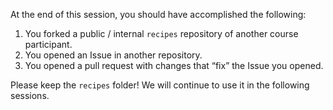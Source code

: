 At the end of this session, you should have accomplished the following:

1. You forked a public / internal `recipes` repository of another course participant.
1. You opened an Issue in another repository.
1. You opened a pull request with changes that "fix" the Issue you opened.

Please keep the `recipes` folder!
We will continue to use it in the following sessions.
